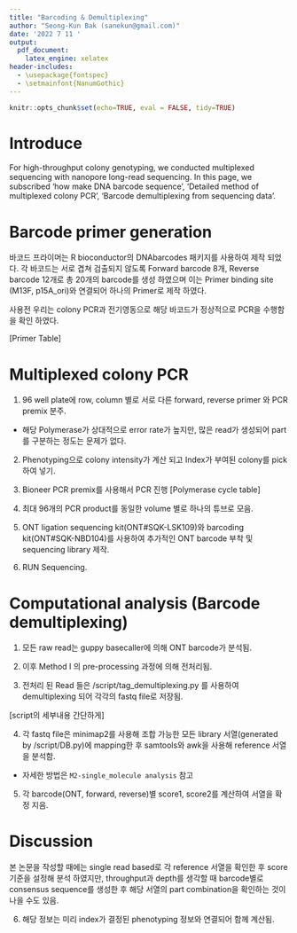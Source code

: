 ```yaml
---
title: "Barcoding & Demultiplexing"
author: "Seong-Kun Bak (sanekun@gmail.com)"
date: '2022 7 11 '
output:
  pdf_document:
    latex_engine: xelatex
header-includes:
  - \usepackage{fontspec}
  - \setmainfont{NanumGothic}
---
```


```r
knitr::opts_chunk$set(echo=TRUE, eval = FALSE, tidy=TRUE)
```

# Introduce

For high-throughput colony genotyping, we conducted multiplexed sequencing with nanopore long-read sequencing. In this page, we subscribed 'how make DNA barcode sequence', 'Detailed method of multiplexed colony PCR', 'Barcode demultiplexing from sequencing data'.


# Barcode primer  generation

바코드 프라이머는 R bioconductor의 DNAbarcodes 패키지를 사용하여 제작 되었다. 각 바코드는 서로 겹쳐 검출되지 않도록 Forward barcode 8개, Reverse barcode 12개로 총 20개의 barcode를 생성 하였으며 이는 Primer binding site (M13F, p15A_ori)와 연결되어 하나의 Primer로 제작 하였다.

사용전 우리는 colony PCR과 전기영동으로 해당 바코드가 정상적으로 PCR을 수행함을 확인 하였다.

[Primer Table]

# Multiplexed colony PCR

1. 96 well plate에 row, column 별로 서로 다른 forward, reverse primer 와 PCR premix 분주.
* 해당 Polymerase가 상대적으로 error rate가 높지만, 많은 read가 생성되어 part를 구분하는 정도는 문제가 없다.

2. Phenotyping으로 colony intensity가 계산 되고 Index가 부여된 colony를 pick 하여 넣기.

3. Bioneer PCR premix를 사용해서 PCR 진행
[Polymerase cycle table]

4. 최대 96개의 PCR product를 동일한 volume 별로 하나의 튜브로 모음.

5. ONT ligation sequencing kit(ONT#SQK-LSK109)와 barcoding kit(ONT#SQK-NBD104)를 사용하여 추가적인 ONT barcode 부착 및 sequencing library 제작.

6. RUN Sequencing.

# Computational analysis (Barcode demultiplexing)

1. 모든 raw read는 guppy basecaller에 의해 ONT barcode가 분석됨.

2. 이후 Method I 의 pre-processing 과정에 의해 전처리됨.

3. 전처리 된 Read 들은 /script/tag_demultiplexing.py 를 사용하여 demultiplexing 되어 각각의 fastq file로 저장됨.

[script의 세부내용 간단하게]

4. 각 fastq file은 minimap2를 사용해 조합 가능한 모든 library 서열(generated by /script/DB.py)에 mapping한 후 samtools와 awk을 사용해 reference 서열을 분석함.
* 자세한 방법은 `M2-single_molecule analysis` 참고

5. 각 barcode(ONT, forward, reverse)별 score1, score2를 계산하여 서열을 확정 지음.


# Discussion

본 논문을 작성할 때에는 single read based로 각 reference 서열을 확인한 후 score 기준을 설정해 분석 하였지만,
throughput과 depth를 생각할 때 barcode별로 consensus sequence를 생성한 후 해당 서열의 part combination을 확인하는 것이
나을 수도 있음.

6. 해당 정보는 미리 index가 결정된 phenotyping 정보와 연결되어 함께 계산됨.